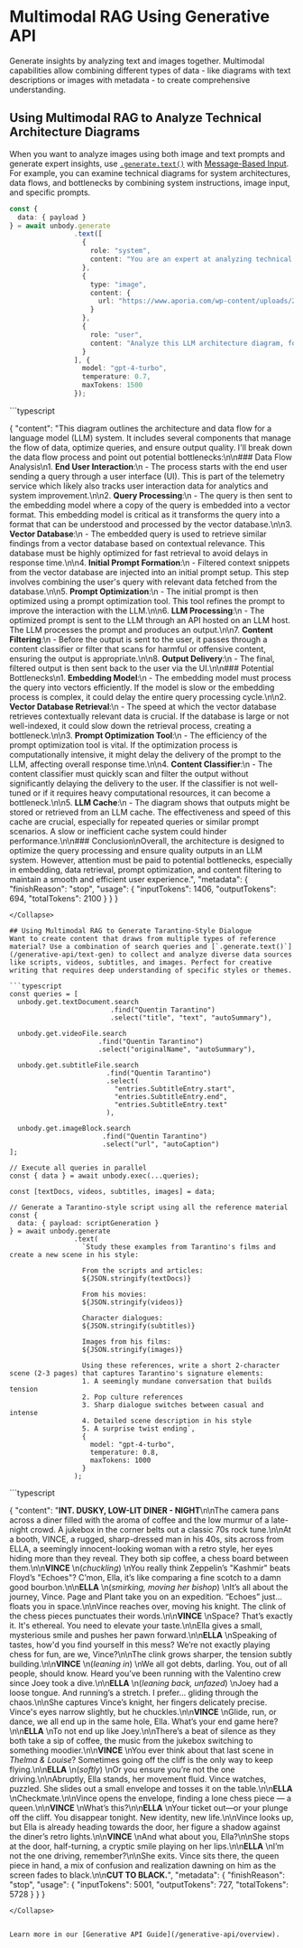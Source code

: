 
# Multimodal RAG Using Generative API

Generate insights by analyzing text and images together. Multimodal capabilities allow combining different types of data - like diagrams with text descriptions or images with metadata - to create comprehensive understanding.

## Using Multimodal RAG to Analyze Technical Architecture Diagrams
When you want to analyze images using both image and text prompts and generate expert insights, use [`.generate.text()`](/generative-api/text-gen) with [Message-Based Input](/generative-api/text-gen#example-3---message-based-input). For example, you can examine technical diagrams for system architectures, data flows, and bottlenecks by combining system instructions, image input, and specific prompts.

```typescript
const {
  data: { payload }
} = await unbody.generate
                .text([
                  {
                    role: "system",
                    content: "You are an expert at analyzing technical diagrams."
                  },
                  {
                    type: "image",
                    content: {
                      url: "https://www.aporia.com/wp-content/uploads/2024/02/image-4.png"
                    }
                  },
                  {
                    role: "user",
                    content: "Analyze this LLM architecture diagram, focusing on data flow and bottlenecks."
                  }
                ], {
                  model: "gpt-4-turbo",
                  temperature: 0.7,
                  maxTokens: 1500
                });
```

<Collapse title="Response">
```typescript

{
    "content": "This diagram outlines the architecture and data flow for a language model (LLM) system. It includes several components that manage the flow of data, optimize queries, and ensure output quality. I'll break down the data flow process and point out potential bottlenecks:\n\n### Data Flow Analysis\n1. **End User Interaction**:\n   - The process starts with the end user sending a query through a user interface (UI). This is part of the telemetry service which likely also tracks user interaction data for analytics and system improvement.\n\n2. **Query Processing**:\n   - The query is then sent to the embedding model where a copy of the query is embedded into a vector format. This embedding model is critical as it transforms the query into a format that can be understood and processed by the vector database.\n\n3. **Vector Database**:\n   - The embedded query is used to retrieve similar findings from a vector database based on contextual relevance. This database must be highly optimized for fast retrieval to avoid delays in response time.\n\n4. **Initial Prompt Formation**:\n   - Filtered context snippets from the vector database are injected into an initial prompt setup. This step involves combining the user's query with relevant data fetched from the database.\n\n5. **Prompt Optimization**:\n   - The initial prompt is then optimized using a prompt optimization tool. This tool refines the prompt to improve the interaction with the LLM.\n\n6. **LLM Processing**:\n   - The optimized prompt is sent to the LLM through an API hosted on an LLM host. The LLM processes the prompt and produces an output.\n\n7. **Content Filtering**:\n   - Before the output is sent to the user, it passes through a content classifier or filter that scans for harmful or offensive content, ensuring the output is appropriate.\n\n8. **Output Delivery**:\n   - The final, filtered output is then sent back to the user via the UI.\n\n### Potential Bottlenecks\n1. **Embedding Model**:\n   - The embedding model must process the query into vectors efficiently. If the model is slow or the embedding process is complex, it could delay the entire query processing cycle.\n\n2. **Vector Database Retrieval**:\n   - The speed at which the vector database retrieves contextually relevant data is crucial. If the database is large or not well-indexed, it could slow down the retrieval process, creating a bottleneck.\n\n3. **Prompt Optimization Tool**:\n   - The efficiency of the prompt optimization tool is vital. If the optimization process is computationally intensive, it might delay the delivery of the prompt to the LLM, affecting overall response time.\n\n4. **Content Classifier**:\n   - The content classifier must quickly scan and filter the output without significantly delaying the delivery to the user. If the classifier is not well-tuned or if it requires heavy computational resources, it can become a bottleneck.\n\n5. **LLM Cache**:\n   - The diagram shows that outputs might be stored or retrieved from an LLM cache. The effectiveness and speed of this cache are crucial, especially for repeated queries or similar prompt scenarios. A slow or inefficient cache system could hinder performance.\n\n### Conclusion\nOverall, the architecture is designed to optimize the query processing and ensure quality outputs in an LLM system. However, attention must be paid to potential bottlenecks, especially in embedding, data retrieval, prompt optimization, and content filtering to maintain a smooth and efficient user experience.",
    "metadata": {
        "finishReason": "stop",
        "usage": {
            "inputTokens": 1406,
            "outputTokens": 694,
            "totalTokens": 2100
        }
    }
}
```
</Collapse>

## Using Multimodal RAG to Generate Tarantino-Style Dialogue
Want to create content that draws from multiple types of reference material? Use a combination of search queries and [`.generate.text()`](/generative-api/text-gen) to collect and analyze diverse data sources like scripts, videos, subtitles, and images. Perfect for creative writing that requires deep understanding of specific styles or themes.

```typescript
const queries = [
  unbody.get.textDocument.search
                         .find("Quentin Tarantino")
                         .select("title", "text", "autoSummary"),

  unbody.get.videoFile.search
                      .find("Quentin Tarantino")
                      .select("originalName", "autoSummary"),

  unbody.get.subtitleFile.search
                        .find("Quentin Tarantino")
                        .select(
                          "entries.SubtitleEntry.start",
                          "entries.SubtitleEntry.end",
                          "entries.SubtitleEntry.text"
                        ),

  unbody.get.imageBlock.search
                       .find("Quentin Tarantino")
                       .select("url", "autoCaption")
];

// Execute all queries in parallel
const { data } = await unbody.exec(...queries);

const [textDocs, videos, subtitles, images] = data;

// Generate a Tarantino-style script using all the reference material
const {
  data: { payload: scriptGeneration }
} = await unbody.generate
                .text(
                  `Study these examples from Tarantino's films and create a new scene in his style:

                  From the scripts and articles:
                  ${JSON.stringify(textDocs)}

                  From his movies:
                  ${JSON.stringify(videos)}

                  Character dialogues:
                  ${JSON.stringify(subtitles)}

                  Images from his films:
                  ${JSON.stringify(images)}

                  Using these references, write a short 2-character scene (2-3 pages) that captures Tarantino's signature elements:
                  1. A seemingly mundane conversation that builds tension
                  2. Pop culture references
                  3. Sharp dialogue switches between casual and intense
                  4. Detailed scene description in his style
                  5. A surprise twist ending`,
                  {
                    model: "gpt-4-turbo",
                    temperature: 0.8,
                    maxTokens: 1000
                  }
                );
```

<Collapse title="Response">
```typescript

{
    "content": "**INT. DUSKY, LOW-LIT DINER - NIGHT**\n\nThe camera pans across a diner filled with the aroma of coffee and the low murmur of a late-night crowd. A jukebox in the corner belts out a classic 70s rock tune.\n\nAt a booth, VINCE, a rugged, sharp-dressed man in his 40s, sits across from ELLA, a seemingly innocent-looking woman with a retro style, her eyes hiding more than they reveal. They both sip coffee, a chess board between them.\n\n**VINCE**  \n(*chuckling*)  \nYou really think Zeppelin’s \"Kashmir\" beats Floyd’s \"Echoes\"? C’mon, Ella, it’s like comparing a fine scotch to a damn good bourbon.\n\n**ELLA**  \n(*smirking, moving her bishop*)  \nIt’s all about the journey, Vince. Page and Plant take you on an expedition. “Echoes” just... floats you in space.\n\nVince reaches over, moving his knight. The clink of the chess pieces punctuates their words.\n\n**VINCE**  \nSpace? That’s exactly it. It's ethereal. You need to elevate your taste.\n\nElla gives a small, mysterious smile and pushes her pawn forward.\n\n**ELLA**  \nSpeaking of tastes, how'd you find yourself in this mess? We’re not exactly playing chess for fun, are we, Vince?\n\nThe clink grows sharper, the tension subtly building.\n\n**VINCE**  \n(*leaning in*)  \nWe all got debts, darling. You, out of all people, should know. Heard you’ve been running with the Valentino crew since Joey took a dive.\n\n**ELLA**  \n(*leaning back, unfazed*)  \nJoey had a loose tongue. And running’s a stretch. I prefer... gliding through the chaos.\n\nShe captures Vince’s knight, her fingers delicately precise. Vince's eyes narrow slightly, but he chuckles.\n\n**VINCE**  \nGlide, run, or dance, we all end up in the same hole, Ella. What’s your end game here?\n\n**ELLA**  \nTo not end up like Joey.\n\nThere’s a beat of silence as they both take a sip of coffee, the music from the jukebox switching to something moodier.\n\n**VINCE**  \nYou ever think about that last scene in *Thelma & Louise*? Sometimes going off the cliff is the only way to keep flying.\n\n**ELLA**  \n(*softly*)  \nOr you ensure you’re not the one driving.\n\nAbruptly, Ella stands, her movement fluid. Vince watches, puzzled. She slides out a small envelope and tosses it on the table.\n\n**ELLA**  \nCheckmate.\n\nVince opens the envelope, finding a lone chess piece — a queen.\n\n**VINCE**  \nWhat’s this?\n\n**ELLA**  \nYour ticket out—or your plunge off the cliff. You disappear tonight. New identity, new life.\n\nVince looks up, but Ella is already heading towards the door, her figure a shadow against the diner’s retro lights.\n\n**VINCE**  \nAnd what about you, Ella?\n\nShe stops at the door, half-turning, a cryptic smile playing on her lips.\n\n**ELLA**  \nI’m not the one driving, remember?\n\nShe exits. Vince sits there, the queen piece in hand, a mix of confusion and realization dawning on him as the screen fades to black.\n\n**CUT TO BLACK.**",
    "metadata": {
        "finishReason": "stop",
        "usage": {
            "inputTokens": 5001,
            "outputTokens": 727,
            "totalTokens": 5728
        }
    }
}
```
</Collapse>


Learn more in our [Generative API Guide](/generative-api/overview).
